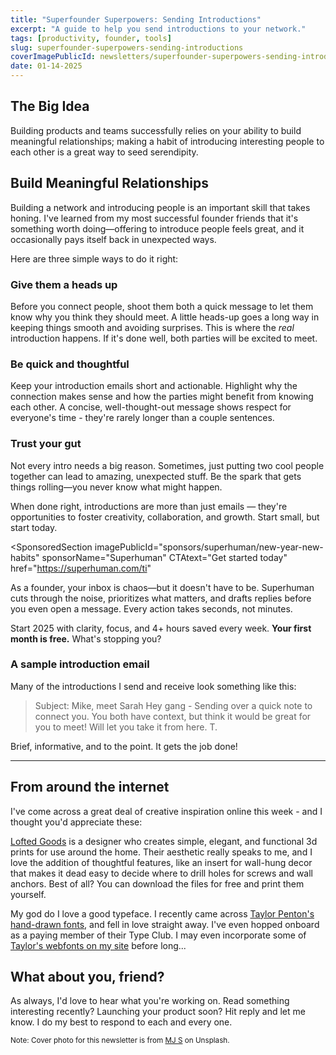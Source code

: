 ```yaml
---
title: "Superfounder Superpowers: Sending Introductions"
excerpt: "A guide to help you send introductions to your network."
tags: [productivity, founder, tools]
slug: superfounder-superpowers-sending-introductions
coverImagePublicId: newsletters/superfounder-superpowers-sending-introductions/cover
date: 01-14-2025
---
```


## The Big Idea

Building products and teams successfully relies on your ability to build meaningful relationships; making a habit of introducing interesting people to each other is a great way to seed serendipity.

## Build Meaningful Relationships

Building a network and introducing people is an important skill that takes honing. I've learned from my most successful founder friends that it's something worth doing—offering to introduce people feels great, and it occasionally pays itself back in unexpected ways.

Here are three simple ways to do it right:

### Give them a heads up

Before you connect people, shoot them both a quick message to let them know why you think they should meet. A little heads-up goes a long way in keeping things smooth and avoiding surprises. This is where the _real_ introduction happens. If it's done well, both parties will be excited to meet.

### Be quick and thoughtful

Keep your introduction emails short and actionable. Highlight why the connection makes sense and how the parties might benefit from knowing each other. A concise, well-thought-out message shows respect for everyone's time - they're rarely longer than a couple sentences.

### Trust your gut

Not every intro needs a big reason. Sometimes, just putting two cool people together can lead to amazing, unexpected stuff. Be the spark that gets things rolling—you never know what might happen.

When done right, introductions are more than just emails — they're opportunities to foster creativity, collaboration, and growth. Start small, but start today.

<SponsoredSection
  imagePublicId="sponsors/superhuman/new-year-new-habits"
  sponsorName="Superhuman"
  CTAtext="Get started today"
  href="https://superhuman.com/ti"
>

As a founder, your inbox is chaos—but it doesn't have to be. Superhuman cuts through the noise, prioritizes what matters, and drafts replies before you even open a message. Every action takes seconds, not minutes.

Start 2025 with clarity, focus, and 4+ hours saved every week. **Your first month is free.** What's stopping you?

</SponsoredSection>


### A sample introduction email

Many of the introductions I send and receive look something like this:

> Subject: Mike, meet Sarah
> Hey gang -
> Sending over a quick note to connect you. You both have context, but think it would be great for you to meet! Will let you take it from here.
> T.

Brief, informative, and to the point. It gets the job done!

---

## From around the internet

I've come across a great deal of creative inspiration online this week - and I thought you'd appreciate these:

[Lofted Goods](https://thangs.com/designer/LoftedGoods) is a designer who creates simple, elegant, and functional 3d prints for use around the home. Their aesthetic really speaks to me, and I love the addition of thoughtful features, like an insert for wall-hung decor that makes it dead easy to decide where to drill holes for screws and wall anchors. Best of all? You can download the files for free and print them yourself.

My god do I love a good typeface. I recently came across [Taylor Penton's hand-drawn fonts](https://www.taylorpenton.com/fonts), and fell in love straight away. I've even hopped onboard as a paying member of their Type Club. I may even incorporate some of [Taylor's webfonts on my site](https://github.com/mbifulco/blog/pull/945) before long...

## What about you, friend?

As always, I'd love to hear what you're working on. Read something interesting recently? Launching your product soon? Hit reply and let me know. I do my best to respond to each and every one.


<small className="text-xs italic">

Note: Cover photo for this newsletter is from [MJ S](https://unsplash.com/@mjseka?utm_content=creditCopyText&utm_medium=referral&utm_source=unsplash) on Unsplash.

</small>

